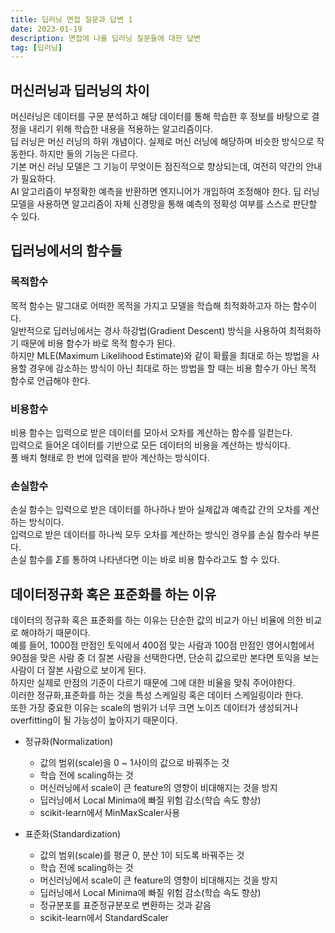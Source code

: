 ```yaml
---
title: 딥러닝 면접 질문과 답변 1
date: 2023-01-19
description: 면접에 나올 딥러닝 질문들에 대한 답변
tag: [딥러닝]
---  
```


## 머신러닝과 딥러닝의 차이  
머신러닝은 데이터를 구문 분석하고 해당 데이터를 통해 학습한 후 정보를 바탕으로 결정을 내리기 위해 학습한 내용을 적용하는 알고리즘이다.  
딥 러닝은 머신 러닝의 하위 개념이다. 실제로 머신 러닝에 해당하며 비슷한 방식으로 작동한다. 하지만 둘의 기능은 다르다.  
기본 머신 러닝 모델은 그 기능이 무엇이든 점진적으로 향상되는데, 여전히 약간의 안내가 필요하다.  
AI 알고리즘이 부정확한 예측을 반환하면 엔지니어가 개입하여 조정해야 한다. 딥 러닝 모델을 사용하면 알고리즘이 자체 신경망을 통해 예측의 정확성 여부를 스스로 판단할 수 있다.  

## 딥러닝에서의 함수들  
### 목적함수  
목적 함수는 말그대로 어떠한 목적을 가지고 모델을 학습해 최적화하고자 하는 함수이다.  
일반적으로 딥러닝에서는 경사 하강법(Gradient Descent) 방식을 사용하여 최적화하기 때문에 비용 함수가 바로 목적 함수가 된다.  
하지만 MLE(Maximum Likelihood Estimate)와 같이 확률을 최대로 하는 방법을 사용할 경우에 감소하는 방식이 아닌 최대로 하는 방법을 할 때는 비용 함수가 아닌 목적 함수로 언급해야 한다.  

### 비용함수  
비용 함수는 입력으로 받은 데이터를 모아서 오차를 계산하는 함수를 일컫는다.  
입력으로 들어온 데이터를 기반으로 모든 데이터의 비용을 계산하는 방식이다.  
풀 배치 형태로 한 번에 입력을 받아 계산하는 방식이다.  

### 손실함수  
손실 함수는 입력으로 받은 데이터를 하나하나 받아 실제값과 예측값 간의 오차를 계산하는 방식이다.  
입력으로 받은 데이터를 하나씩 모두 오차를 계산하는 방식인 경우를 손실 함수라 부른다.  
손실 함수를 $\Sigma$를 통하여 나타낸다면 이는 바로 비용 함수라고도 할 수 있다.  

## 데이터정규화 혹은 표준화를 하는 이유  
데이터의 정규화 혹은 표준화를 하는 이유는 단순한 값의 비교가 아닌 비율에 의한 비교로 해야하기 때문이다.  
예를 들어, 1000점 만점인 토익에서 400점 맞는 사람과 100점 만점인 영어시험에서 90점을 맞은 사람 중 더 잘본 사람을 선택한다면, 단순히 값으로만 본다면 토익을 보는 사람이 더 잘본 사람으로 보이게 된다.  
하지만 실제로 만점의 기준이 다르기 때문에 그에 대한 비율을 맞춰 주어야한다.  
이러한 정규화,표준화를 하는 것을 특성 스케일링 혹은 데이터 스케일링이라 한다.  
또한 가장 중요한 이유는 scale의 범위가 너무 크면 노이즈 데이터가 생성되거나 overfitting이 될 가능성이 높아지기 때문이다.  
- 정규화(Normalization)  
    - 값의 범위(scale)을 0 ~ 1사이의 값으로 바꿔주는 것  
    - 학습 전에 scaling하는 것  
    - 머신러닝에서 scale이 큰 feature의 영향이 비대해지는 것을 방지  
    - 딥러닝에서 Local Minima에 빠질 위험 감소(학습 속도 향상)  
    - scikit-learn에서 MinMaxScaler사용  

- 표준화(Standardization)  
    - 값의 범위(scale)를 평균 0, 분산 1이 되도록 바꿔주는 것  
    - 학습 전에 scaling하는 것  
    - 머신러닝에서 scale이 큰 feature의 영향이 비대해지는 것을 방지  
    - 딥러닝에서 Local Minima에 빠질 위험 감소(학습 속도 향상)  
    - 정규분포를 표준정규분포로 변환하는 것과 같음  
    - scikit-learn에서 StandardScaler  




